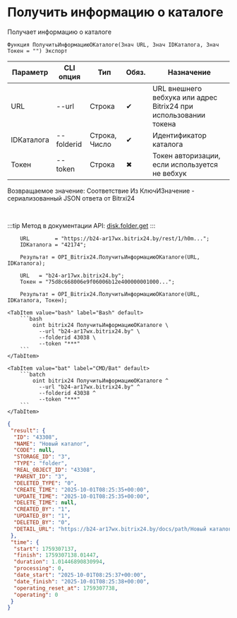 ﻿---
sidebar_position: 1
description: Получить информацию о каталоге и другие функции для работы с Bitrix24 в Открытом пакете интеграций - бесплатной open-source библиотеке интеграций для 1С:Предприятие 8, OneScript и CLI
keywords: [1C, 1С, 1С:Предприятие, 1С:Предприятие 8.3, API, Интеграция, Сервисы, Обмен, OneScript, CLI, Bitrix24]
---


# Получить информацию о каталоге
 Получает информацию о каталоге



`Функция ПолучитьИнформациюОКаталоге(Знач URL, Знач IDКаталога, Знач Токен = "") Экспорт`

  | Параметр | CLI опция | Тип | Обяз. | Назначение |
  |-|-|-|-|-|
  | URL | --url | Строка | &#x2714; | URL внешнего вебхука или адрес Bitrix24 при использовании токена |
  | IDКаталога | --folderid | Строка, Число | &#x2714; | Идентификатор каталога |
  | Токен | --token | Строка | &#x2716; | Токен авторизации, если используется не вебхук |

  
  Возвращаемое значение:   Соответствие Из КлючИЗначение - сериализованный JSON ответа от Bitrxi24

<br/>

:::tip
Метод в документации API: [disk.folder.get](https://dev.1c-bitrix.ru/rest_help/disk/folder/disk_folder_get.php)
:::
<br/>


```bsl title="Пример использования для 1С:Предприятие/OneScript"
    URL        = "https://b24-ar17wx.bitrix24.by/rest/1/h0m...";
    IDКаталога = "42174";

    Результат = OPI_Bitrix24.ПолучитьИнформациюОКаталоге(URL, IDКаталога);

    URL   = "b24-ar17wx.bitrix24.by";
    Токен = "75d8c668006e9f06006b12e400000001000...";

    Результат = OPI_Bitrix24.ПолучитьИнформациюОКаталоге(URL, IDКаталога, Токен);
```
    

 <Tabs>
  
    <TabItem value="bash" label="Bash" default>
        ```bash
            oint bitrix24 ПолучитьИнформациюОКаталоге \
              --url "b24-ar17wx.bitrix24.by" \
              --folderid 43038 \
              --token "***"
        ```
    </TabItem>
  
    <TabItem value="bat" label="CMD/Bat" default>
        ```batch
            oint bitrix24 ПолучитьИнформациюОКаталоге ^
              --url "b24-ar17wx.bitrix24.by" ^
              --folderid 43038 ^
              --token "***"
        ```
    </TabItem>
</Tabs>


```json title="Результат"
{
 "result": {
  "ID": "43308",
  "NAME": "Новый каталог",
  "CODE": null,
  "STORAGE_ID": "3",
  "TYPE": "folder",
  "REAL_OBJECT_ID": "43308",
  "PARENT_ID": "3",
  "DELETED_TYPE": "0",
  "CREATE_TIME": "2025-10-01T08:25:35+00:00",
  "UPDATE_TIME": "2025-10-01T08:25:35+00:00",
  "DELETE_TIME": null,
  "CREATED_BY": "1",
  "UPDATED_BY": "1",
  "DELETED_BY": "0",
  "DETAIL_URL": "https://b24-ar17wx.bitrix24.by/docs/path/Новый каталог"
 },
 "time": {
  "start": 1759307137,
  "finish": 1759307138.01447,
  "duration": 1.01446890830994,
  "processing": 0,
  "date_start": "2025-10-01T08:25:37+00:00",
  "date_finish": "2025-10-01T08:25:38+00:00",
  "operating_reset_at": 1759307738,
  "operating": 0
 }
}
```
